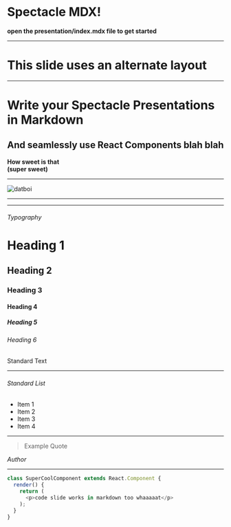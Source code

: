 
# Spectacle MDX!

**open the presentation/index.mdx file to get started**

---


# This slide uses an alternate layout



---


# Write your Spectacle Presentations in Markdown
## And seamlessly use React Components  blah blah
**How sweet is that**  
**(super sweet)**

---

![datboi](https://pbs.twimg.com/media/CkjFUyTXEAEysBY.jpg)


---

<RegularComponent />

---

###### Typography

# Heading 1

## Heading 2

### Heading 3

#### Heading 4

##### Heading 5

###### Heading 6

Standard Text

---

###### Standard List

- Item 1
- Item 2
- Item 3
- Item 4

---

> Example Quote

<Cite>Author</Cite>

---

```javascript
class SuperCoolComponent extends React.Component {
  render() {
    return (
      <p>code slide works in markdown too whaaaaat</p>
    );
  }
}
```